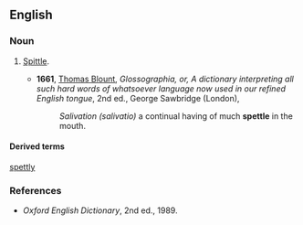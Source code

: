 ==English==

===Noun===
{{en-noun|-}}

# {{obsolete}} [[spittle|Spittle]].
#*'''1661''', [[w:Thomas_Blount_(lexicographer)|Thomas Blount]], ''Glossographia, or, A dictionary interpreting all such hard words of whatsoever language now used in our refined English tongue'', 2nd ed., George Sawbridge (London),
#*:''Salivation (salivatio)'' a continual having of much '''spettle''' in the mouth.

====Derived terms====
[[spettly]]

===References===
*''Oxford English Dictionary'', 2nd ed., 1989.